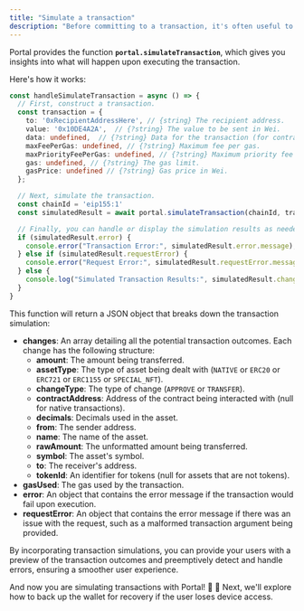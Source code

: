 ```yaml
---
title: "Simulate a transaction"
description: "Before committing to a transaction, it's often useful to simulate its outcome to understand the potential changes and detect any errors preemptively."
---
```


Portal provides the function **`portal.simulateTransaction`**, which gives you insights into what will happen upon executing the transaction.

Here's how it works:

```typescript
const handleSimulateTransaction = async () => {
  // First, construct a transaction.
  const transaction = {
    to: '0xRecipientAddressHere', // {string} The recipient address.
    value: '0x10DE4A2A',  // {?string} The value to be sent in Wei.
    data: undefined,  // {?string} Data for the transaction (for contract interactions).
    maxFeePerGas: undefined, // {?string} Maximum fee per gas.
    maxPriorityFeePerGas: undefined, // {?string} Maximum priority fee per gas.
    gas: undefined, // {?string} The gas limit.
    gasPrice: undefined // {?string} Gas price in Wei.
  };

  // Next, simulate the transaction.
  const chainId = 'eip155:1'
  const simulatedResult = await portal.simulateTransaction(chainId, transaction);

  // Finally, you can handle or display the simulation results as needed.
  if (simulatedResult.error) {
    console.error("Transaction Error:", simulatedResult.error.message);
  } else if (simulatedResult.requestError) {
    console.error("Request Error:", simulatedResult.requestError.message);
  } else {
    console.log("Simulated Transaction Results:", simulatedResult.changes);
  }
}
```

This function will return a JSON object that breaks down the transaction simulation:

* **changes**: An array detailing all the potential transaction outcomes. Each change has the following structure:
  * **amount**: The amount being transferred.
  * **assetType**: The type of asset being dealt with (`NATIVE` or `ERC20` or `ERC721` or `ERC1155` or `SPECIAL_NFT`).
  * **changeType**: The type of change (`APPROVE` or `TRANSFER`).
  * **contractAddress**: Address of the contract being interacted with (null for native transactions).
  * **decimals**: Decimals used in the asset.
  * **from**: The sender address.
  * **name**: The name of the asset.
  * **rawAmount**: The unformatted amount being transferred.
  * **symbol**: The asset's symbol.
  * **to**: The receiver's address.
  * **tokenId**: An identifier for tokens (null for assets that are not tokens).
* **gasUsed**: The gas used by the transaction.
* **error**: An object that contains the error message if the transaction would fail upon execution.
* **requestError**: An object that contains the error message if there was an issue with the request, such as a malformed transaction argument being provided.

By incorporating transaction simulations, you can provide your users with a preview of the transaction outcomes and preemptively detect and handle errors, ensuring a smoother user experience.

And now you are simulating transactions with Portal! 🙌 🚀 Next, we'll explore how to back up the wallet for recovery if the user loses device access.

